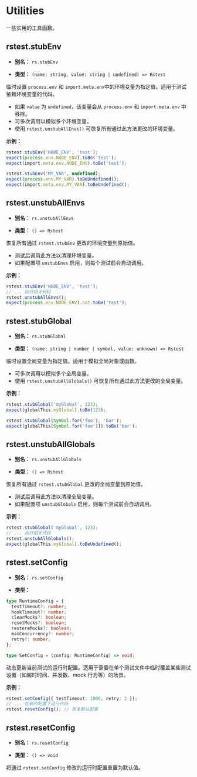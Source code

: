 # Utilities

一些实用的工具函数。

## rstest.stubEnv

- **别名：** `rs.stubEnv`

- **类型：** `(name: string, value: string | undefined) => Rstest`

临时设置 `process.env` 和 `import.meta.env`中的环境变量为指定值。适用于测试依赖环境变量的代码。

- 如果 `value` 为 `undefined`，该变量会从 `process.env` 和 `import.meta.env` 中移除。
- 可多次调用以模拟多个环境变量。
- 使用 `rstest.unstubAllEnvs()` 可恢复所有通过此方法更改的环境变量。

**示例：**

```ts
rstest.stubEnv('NODE_ENV', 'test');
expect(process.env.NODE_ENV).toBe('test');
expect(import.meta.env.NODE_ENV).toBe('test');

rstest.stubEnv('MY_VAR', undefined);
expect(process.env.MY_VAR).toBeUndefined();
expect(import.meta.env.MY_VAR).toBeUndefined();
```

## rstest.unstubAllEnvs

- **别名：** `rs.unstubAllEnvs`

- **类型：** `() => Rstest`

恢复所有通过 `rstest.stubEnv` 更改的环境变量到原始值。

- 测试后调用此方法以清理环境变量。
- 如果配置项 `unstubEnvs` 启用，则每个测试前会自动调用。

**示例：**

```ts
rstest.stubEnv('NODE_ENV', 'test');
// ... 执行相关代码
rstest.unstubAllEnvs();
expect(process.env.NODE_ENV).not.toBe('test');
```

## rstest.stubGlobal

- **别名：** `rs.stubGlobal`

- **类型：** `(name: string | number | symbol, value: unknown) => Rstest`

临时设置全局变量为指定值。适用于模拟全局对象或函数。

- 可多次调用以模拟多个全局变量。
- 使用 `rstest.unstubAllGlobals()` 可恢复所有通过此方法更改的全局变量。

**示例：**

```ts
rstest.stubGlobal('myGlobal', 123);
expect(globalThis.myGlobal).toBe(123);

rstest.stubGlobal(Symbol.for('foo'), 'bar');
expect(globalThis[Symbol.for('foo')]).toBe('bar');
```

## rstest.unstubAllGlobals

- **别名：** `rs.unstubAllGlobals`

- **类型：** `() => Rstest`

恢复所有通过 `rstest.stubGlobal` 更改的全局变量到原始值。

- 测试后调用此方法以清理全局变量。
- 如果配置项 `unstubGlobals` 启用，则每个测试前会自动调用。

**示例：**

```ts
rstest.stubGlobal('myGlobal', 123);
// ... 执行相关代码
rstest.unstubAllGlobals();
expect(globalThis.myGlobal).toBeUndefined();
```

## rstest.setConfig

- **别名：** `rs.setConfig`

- **类型：**

```ts
type RuntimeConfig = {
  testTimeout?: number;
  hookTimeout?: number;
  clearMocks?: boolean;
  resetMocks?: boolean;
  restoreMocks?: boolean;
  maxConcurrency?: number;
  retry?: number;
};

type SetConfig = (config: RuntimeConfig) => void;
```

动态更新当前测试的运行时配置。适用于需要在单个测试文件中临时覆盖某些测试设置（如超时时间、并发数、mock 行为等）的场景。

**示例：**

```ts
rstest.setConfig({ testTimeout: 1000, retry: 2 });
// ... 在新的配置下运行代码
rstest.resetConfig(); // 恢复默认配置
```

## rstest.resetConfig

- **别名：** `rs.resetConfig`

- **类型：** `() => void`

将通过 `rstest.setConfig` 修改的运行时配置重置为默认值。
